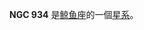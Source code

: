 {{NGCInfoBox|NGCID=NGC 934|發現者=恩斯特·威廉·勒伯萊希特·坦普爾|發現日期=1877年-月-日|其他編號=UGC 1926,MCG 0-7-16,ZWG 388.17|曆元=J2000.0|赤經=2時27分32.9秒
|赤緯=0°14'39"|星座=鲸鱼座|星體=星系|星等=13.1|表面亮度=13.3|藍等=14.1}}

'''NGC 934''' 是[[鲸鱼座|鲸鱼座]]的一個[[星系|星系]]。

{{NGCReference|934}}
{{Catalogs|NGC=934}}

{{Galaxy-stub}}